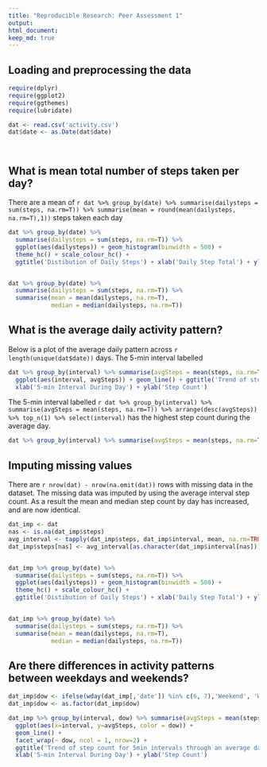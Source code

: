 ```yaml
---
title: "Reproducible Research: Peer Assessment 1"
output: 
html_document:
keep_md: true
---
```




## Loading and preprocessing the data

```r
require(dplyr)
require(ggplot2)
require(ggthemes)
require(lubridate)

dat <- read.csv('activity.csv')
dat$date <- as.Date(dat$date)




```





## What is mean total number of steps taken per day?

There are a mean of `r dat %>% group_by(date) %>% summarise(dailysteps = sum(steps, na.rm=T)) %>% summarise(mean = round(mean(dailysteps, na.rm=T),1)) ` steps taken each day
```r
dat %>% group_by(date) %>% 
  summarise(dailysteps = sum(steps, na.rm=T)) %>% 
  ggplot(aes(dailysteps)) + geom_histogram(binwidth = 500) + 
  theme_hc() + scale_colour_hc() +
  ggtitle('Distibution of Daily Steps') + xlab('Daily Step Total') + ylab('Frequency')


dat %>% group_by(date) %>% 
  summarise(dailysteps = sum(steps, na.rm=T)) %>% 
  summarise(mean = mean(dailysteps, na.rm=T),
            median = median(dailysteps, na.rm=T))

```


## What is the average daily activity pattern?

Below is a plot of the average daily pattern across `r length(unique(dat$date))` days.  The 5-min interval labelled 

```r
dat %>% group_by(interval) %>% summarise(avgSteps = mean(steps, na.rm=T)) %>% 
  ggplot(aes(interval, avgSteps)) + geom_line() + ggtitle('Trend of step count for 5min intervals through an average day') + 
  xlab('5-min Interval During Day') + ylab('Step Count')

```

The 5-min interval labelled `r dat %>% group_by(interval) %>% summarise(avgSteps = mean(steps, na.rm=T)) %>% arrange(desc(avgSteps)) %>% top_n(1) %>% select(interval)` has the highest step count during the average day.

```r
dat %>% group_by(interval) %>% summarise(avgSteps = mean(steps, na.rm=T)) %>% arrange(desc(avgSteps)) %>% top_n(1)
```




## Imputing missing values

There are `r nrow(dat) - nrow(na.omit(dat))` rows with missing data in the dataset.  The missing data was imputed by using the average interval step count.  As a result the mean and median step count by day has increased, and are now identical.

```r
dat_imp <- dat
nas <- is.na(dat_imp$steps)
avg_interval <- tapply(dat_imp$steps, dat_imp$interval, mean, na.rm=TRUE, simplify=TRUE)
dat_imp$steps[nas] <- avg_interval[as.character(dat_imp$interval[nas])]


dat_imp %>% group_by(date) %>% 
  summarise(dailysteps = sum(steps, na.rm=T)) %>% 
  ggplot(aes(dailysteps)) + geom_histogram(binwidth = 500) + 
  theme_hc() + scale_colour_hc() +
  ggtitle('Distibution of Daily Steps') + xlab('Daily Step Total') + ylab('Frequency')


dat_imp %>% group_by(date) %>% 
  summarise(dailysteps = sum(steps, na.rm=T)) %>% 
  summarise(mean = mean(dailysteps, na.rm=T),
            median = median(dailysteps, na.rm=T))


```





## Are there differences in activity patterns between weekdays and weekends?


```r
dat_imp$dow <- ifelse(wday(dat_imp[,'date']) %in% c(6, 7),'Weekend', 'Weekday')
dat_imp$dow <- as.factor(dat_imp$dow)

dat_imp %>% group_by(interval, dow) %>% summarise(avgSteps = mean(steps, na.rm=T)) %>% 
  ggplot(aes(x=interval, y=avgSteps, color = dow)) +
  geom_line() +
  facet_wrap(~ dow, ncol = 1, nrow=2) +
  ggtitle('Trend of step count for 5min intervals through an average day, Split by Day of Week Type') + 
  xlab('5-min Interval During Day') + ylab('Step Count') 

```

























